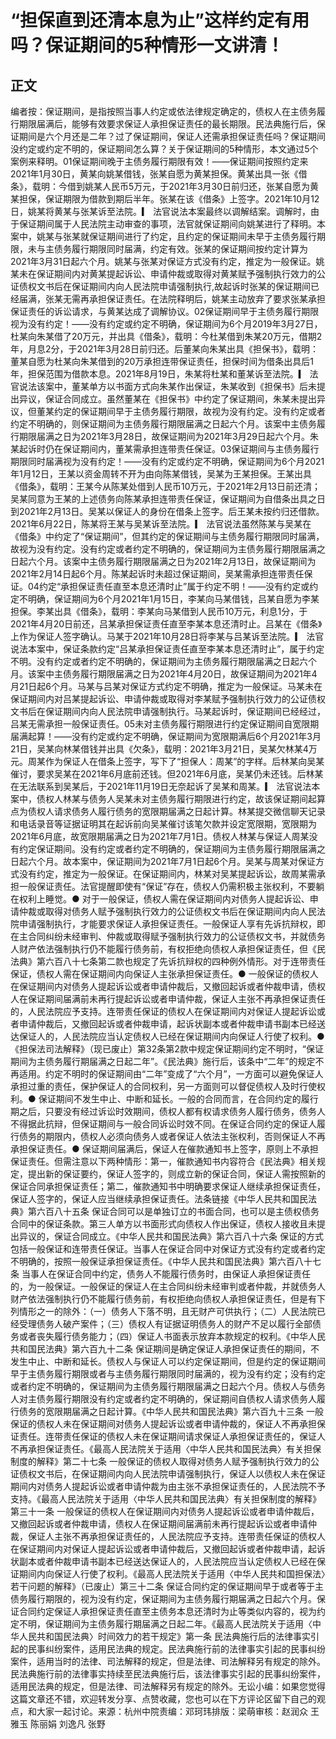 # “担保直到还清本息为止”这样约定有用吗？保证期间的5种情形一文讲清！
## 正文
编者按：保证期间，是指按照当事人约定或依法律规定确定的，债权人在主债务履行期限届满后，能够有效要求保证人承担保证责任的最长期限。民法典施行后，保证期间是六个月还是二年？过了保证期间，保证人还需承担保证责任吗？保证期间没约定或约定不明的，保证期间怎么算？关于保证期间的5种情形，本文通过5个案例来释明。01保证期间晚于主债务履行期限有效！——保证期间按照约定来2021年1月30日，黄某向姚某借钱，张某自愿为黄某担保。黄某出具一张《借条》，载明：今借到姚某人民币5万元，于2021年3月30日前归还，张某自愿为黄某担保，保证期限为借款到期后半年。张某在该《借条》上签字。2021年10月12日，姚某将黄某与张某诉至法院。▎ 法官说法本案最终以调解结案。调解时，由于保证期间属于人民法院主动审查的事项，法官就保证期间向姚某进行了释明。本案中，姚某与张某就保证期间进行了约定，且约定的保证期间未早于主债务履行期限，未与主债务履行期限同时届满，约定有效。张某的保证期间按约定计算为2021年3月31日起六个月。姚某与张某对保证方式没有约定，推定为一般保证。姚某未在保证期间内对黄某提起诉讼、申请仲裁或取得对黄某赋予强制执行效力的公证债权文书后在保证期间内向人民法院申请强制执行,故起诉时张某的保证期间已经届满，张某无需再承担保证责任。在法院释明后，姚某主动放弃了要求张某承担保证责任的诉讼请求，与黄某达成了调解协议。02保证期间早于主债务履行期限视为没有约定！——没有约定或约定不明确，保证期间为6个月2019年3月27日，杜某向朱某借了20万元，并出具《借条》，载明：今杜某借到朱某20万元，借期2年，月息2分，于2021年3月28日前归还。后董某向朱某出具《担保书》，载明：董某自愿为杜某向朱某借到的20万承担连带保证责任，担保时间为借条出具后1年，担保范围为借款本息。2021年8月19日，朱某将杜某和董某诉至法院。▎ 法官说法该案中，董某单方以书面方式向朱某作出保证，朱某收到《担保书》后未提出异议，保证合同成立。虽然董某在《担保书》中约定了保证期间，朱某未提出异议，但董某约定的保证期间早于主债务履行期限，故视为没有约定。没有约定或者约定不明确的，则保证期间为主债务履行期限届满之日起六个月。该案中主债务履行期限届满之日为2021年3月28日，故保证期间为2021年3月29日起六个月。朱某起诉时仍在保证期间内，董某需承担连带责任保证。03保证期间与主债务履行期限同时届满视为没有约定！——没有约定或约定不明确，保证期间为6个月2021年1月12日，王某以资金周转不开为由向陈某借钱，吴某为王某担保。王某出具《借条》，载明：王某今从陈某处借到人民币10万元，于2021年2月13日前还清；吴某同意为王某的上述债务向陈某承担连带责任保证，保证期间为自借条出具之日到2021年2月13日。吴某以保证人的身份在借条上签字。后王某未按约归还借款。2021年6月22日，陈某将王某与吴某诉至法院。▎ 法官说法虽然陈某与吴某在《借条》中约定了“保证期间”，但其约定的保证期间与主债务履行期限同时届满，故视为没有约定。没有约定或者约定不明确的，保证期间为主债务履行期限届满之日起六个月。该案中主债务履行期限届满之日为2021年2月13日，故保证期间为2021年2月14日起6个月。陈某起诉时未超过保证期间，吴某需承担连带责任保证。04约定“承担保证责任直至本息还清时止”属于约定不明！——没有约定或约定不明确，保证期间为6个月2021年1月15日，李某向马某借钱，吕某自愿为李某担保。李某出具《借条》，载明：李某向马某借到人民币10万元，利息1分，于2021年4月20日前还，吕某承担保证责任直至李某本息还清时止。吕某在《借条》上作为保证人签字确认。马某于2021年10月28日将李某与吕某诉至法院。▎ 法官说法本案中，保证条款约定“吕某承担保证责任直至李某本息还清时止”，属于约定不明。没有约定或者约定不明确的，保证期间为主债务履行期限届满之日起六个月。该案中主债务履行期限届满之日为2021年4月20日，故保证期间为2021年4月21日起6个月。马某与吕某对保证方式约定不明确，推定为一般保证。马某未在保证期间内对吕某提起诉讼、申请仲裁或取得对李某赋予强制执行效力的公证债权文书后在保证期间内向人民法院申请强制执行。马某起诉时，保证期间已经经过，吕某无需承担一般保证责任。05未对主债务履行期限进行约定保证期间自宽限期届满起算！——没有约定或约定不明确，保证期间为宽限期满后6个月2021年3月21日，吴某向林某借钱并出具《欠条》，载明：2021年3月21日，吴某欠林某4万元。周某作为保证人在借条上签字，写下了“担保人：周某”的字样。后林某向吴某催讨，要求吴某在2021年6月底前还钱。但2021年6月底，吴某仍未还钱。后林某在无法联系到吴某后，于2021年11月19日无奈起诉了吴某和周某。▎ 法官说法本案中，债权人林某与债务人吴某未对主债务履行期限进行约定，故该保证期间起算点为债权人请求债务人履行债务的宽限期届满之日起计算。林某提交微信聊天记录和电话录音等证据证明其在起诉前向吴某催讨该笔欠款并设定宽限期，宽限期为2021年6月底，故宽限期届满之日为2021年7月1日。债权人林某与保证人周某没有约定保证期间。没有约定或者约定不明确的，保证期间为主债务履行期限届满之日起六个月。故本案中，保证期间为2021年7月1日起6个月。吴某与周某对保证方式没有约定，推定为一般保证。在保证期间内，林某对吴某提起诉讼，故周某需承担一般保证责任。法官提醒即使有“保证”存在，债权人仍需积极主张权利，不要躺在权利上睡觉。● 对于一般保证，债权人需在保证期间内对债务人提起诉讼、申请仲裁或取得对债务人赋予强制执行效力的公证债权文书后在保证期间内向人民法院申请强制执行，才能要求保证人承担保证责任。一般保证人享有先诉抗辩权，即在主合同纠纷未经审判、仲裁或取得赋予强制执行效力的公证债权文书，并就债务人财产依法强制执行仍不能履行债务前，有权拒绝向债权人承担保证责任，但《民法典》第六百八十七条第二款也规定了先诉抗辩权的四种例外情形。对于连带责任保证，债权人需在保证期间内向保证人主张承担保证责任。● 一般保证的债权人在保证期间内对债务人提起诉讼或者申请仲裁后，又撤回起诉或者仲裁申请，债权人在保证期间届满前未再行提起诉讼或者申请仲裁，保证人主张不再承担保证责任的，人民法院应予支持。连带责任保证的债权人在保证期间内对保证人提起诉讼或者申请仲裁后，又撤回起诉或者仲裁申请，起诉状副本或者仲裁申请书副本已经送达保证人的，人民法院应当认定债权人已经在保证期间内向保证人行使了权利。● 《担保法司法解释》（现已废止）第32条第2款中规定保证期间约定不明时，“保证期间为主债务履行期届满之日起二年”。《民法典》施行后，该条中“二年”的规定不再适用。约定不明时的保证期间由“二年”变成了“六个月”，一方面可以避免保证人承担过重的责任，保护保证人的合同权利，另一方面则可以督促债权人及时行使权利。● 保证期间不发生中止、中断和延长。一般的合同而言，在合同约定的履行期之后，只要没有经过诉讼时效期间，债权人都有权请求债务人履行债务，债务人不得据此抗辩，但保证期间与一般合同诉讼时效不同。在保证合同约定的保证人履行债务的期限内，债权人必须向债务人或者保证人依法主张权利，否则保证人不再承担保证责任。● 保证期间届满后，保证人在催款通知书上签字，原则上不承担保证责任。但需注意以下两种情形：第一，催款通知书内容符合《民法典》相关规定，提出新的保证要约，保证人签字的，则成立新的保证合同，保证人需按照新的保证合同承担保证责任；第二，催款通知书中明确要求保证人继续承担保证责任，保证人签字的，保证人应当继续承担保证责任。法条链接《中华人民共和国民法典》第六百八十五条 保证合同可以是单独订立的书面合同，也可以是主债权债务合同中的保证条款。第三人单方以书面形式向债权人作出保证，债权人接收且未提出异议的，保证合同成立。《中华人民共和国民法典》第六百八十六条 保证的方式包括一般保证和连带责任保证。当事人在保证合同中对保证方式没有约定或者约定不明确的，按照一般保证承担保证责任。《中华人民共和国民法典》第六百八十七条 当事人在保证合同中约定，债务人不能履行债务时，由保证人承担保证责任的，为一般保证。一般保证的保证人在主合同纠纷未经审判或者仲裁，并就债务人财产依法强制执行仍不能履行债务前，有权拒绝向债权人承担保证责任，但是有下列情形之一的除外：（一）债务人下落不明，且无财产可供执行；（二）人民法院已经受理债务人破产案件；（三）债权人有证据证明债务人的财产不足以履行全部债务或者丧失履行债务能力；（四）保证人书面表示放弃本款规定的权利。《中华人民共和国民法典》第六百九十二条 保证期间是确定保证人承担保证责任的期间，不发生中止、中断和延长。债权人与保证人可以约定保证期间，但是约定的保证期间早于主债务履行期限或者与主债务履行期限同时届满的，视为没有约定；没有约定或者约定不明确的，保证期间为主债务履行期限届满之日起六个月。债权人与债务人对主债务履行期限没有约定或者约定不明确的，保证期间自债权人请求债务人履行债务的宽限期届满之日起计算。《中华人民共和国民法典》第六百九十三条 一般保证的债权人未在保证期间对债务人提起诉讼或者申请仲裁的，保证人不再承担保证责任。连带责任保证的债权人未在保证期间请求保证人承担保证责任的，保证人不再承担保证责任。《最高人民法院关于适用〈中华人民共和国民法典〉有关担保制度的解释》第二十七条  一般保证的债权人取得对债务人赋予强制执行效力的公证债权文书后，在保证期间内向人民法院申请强制执行，保证人以债权人未在保证期间内对债务人提起诉讼或者申请仲裁为由主张不承担保证责任的，人民法院不予支持。《最高人民法院关于适用〈中华人民共和国民法典〉有关担保制度的解释》第三十一条  一般保证的债权人在保证期间内对债务人提起诉讼或者申请仲裁后，又撤回起诉或者仲裁申请，债权人在保证期间届满前未再行提起诉讼或者申请仲裁，保证人主张不再承担保证责任的，人民法院应予支持。连带责任保证的债权人在保证期间内对保证人提起诉讼或者申请仲裁后，又撤回起诉或者仲裁申请，起诉状副本或者仲裁申请书副本已经送达保证人的，人民法院应当认定债权人已经在保证期间内向保证人行使了权利。《最高人民法院关于适用〈中华人民共和国担保法〉若干问题的解释》（已废止）第三十二条 保证合同约定的保证期间早于或者等于主债务履行期限的，视为没有约定，保证期间为主债务履行期届满之日起六个月。保证合同约定保证人承担保证责任直至主债务本息还清时为止等类似内容的，视为约定不明，保证期间为主债务履行期届满之日起二年。《最高人民法院关于适用〈中华人民共和国民法典〉时间效力的若干规定》第一条 民法典施行后的法律事实引起的民事纠纷案件，适用民法典的规定。民法典施行前的法律事实引起的民事纠纷案件，适用当时的法律、司法解释的规定，但是法律、司法解释另有规定的除外。民法典施行前的法律事实持续至民法典施行后，该法律事实引起的民事纠纷案件，适用民法典的规定，但是法律、司法解释另有规定的除外。无讼小编：如果您觉得这篇文章还不错，欢迎转发分享、点赞收藏，您也可以在下方评论区留下自己的观点，和大家一起讨论。来源：杭州中院责编：邓珂玮排版：梁萌审核：赵润众 王雅玉 陈丽娟 刘逸凡 张野